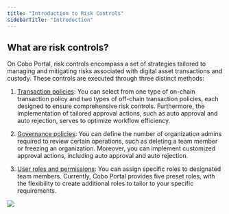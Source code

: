 ```yaml
---
title: "Introduction to Risk Controls"
sidebarTitle: "Introduction"
---
```


## What are risk controls?

On Cobo Portal, risk controls encompass a set of strategies tailored to managing and mitigating risks associated with digital asset transactions and custody. These controls are executed through three distinct methods:

1. [Transaction policies](/portal/risk-controls/off-chain-tx-types): You can select from one type of on-chain transaction policy and two types of off-chain transaction policies, each designed to ensure comprehensive risk controls. Furthermore, the implementation of tailored approval actions, such as auto approval and auto rejection, serves to optimize workflow efficiency.

2. [Governance policies](/portal/organization/governance-intro): You can define the number of organization admins required to review certain operations, such as deleting a team member or freezing an organization. Moreover, you can implement customized approval actions, including auto approval and auto rejection.

3. [User roles and permissions](/portal/organization/roles-and-permissions): You can assign specific roles to designated team members. Currently, Cobo Portal provides five preset roles, with the flexibility to create additional roles to tailor to your specific requirements.

<img src="/images/exchange-wallet/risk control.jpg" className="screenshot_full_screen"/>

